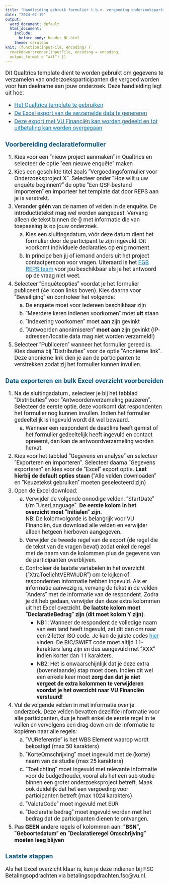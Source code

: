 ```yaml
---
title: "Handleiding gebruik formulier t.b.v. vergoeding onderzoeksparticipanten"
date: "2024-02-19"
output:
  word_document: default
  html_document:
    include:
      before_body: header_NL.html
    theme: cerulean
knit: (function(inputFile, encoding) {
  rmarkdown::render(inputFile, encoding = encoding,
  output_format = "all") })
---
```



<style type="text/css">

/* change font for whole text so that it's in line with house style. For webpages that is Roboto  */

body {
  font-family: 'Roboto', sans-serif;
}

.main-container {
  max-width: 100%;
  margin-left: auto;
  margin-right: auto;
  padding-bottom: 40%;
  padding-right: 10%;
  padding-left: 10%;
}

h1.title {
  font-size: 36px;
  text-align: center;
}

h4.date { /* this is to affect the size of the date text in the YAML when it prints in html  */
  font-size: 28px;
  text-align: center;
}

/* improve contrast for all a-tags and headers for accessibility */

a {
  color: #157bb7;
}

h1, h2, h3, h4 {
  color: #105d89;
}

p {
  font-size: 18px;
}

li {
  font-size: 18px;
  margin: 5px;
}

.footnotes {
  color: #737373;
}

</style>



Dit  Qualtrics template dient te worden gebruikt om gegevens te verzamelen van onderzoeksparticipanten die vergoed worden voor hun deelname aan jouw onderzoek. 
Deze handleiding legt uit hoe:

* [Het Qualtrics template te gebruiken](#form)
* [De Excel export van de verzamelde data te genereren](#export)
* [Deze export met VU Financiën kan worden gedeeld en tot uitbetaling kan worden overgegaan](#lastSteps)

## Voorbereiding declaratieformulier {#form}

1. Kies voor een “nieuw project aanmaken” in Qualtrics en selecteer de optie "een nieuwe enquête" maken
2. Kies een geschikte titel zoals “Vergoedingsformulier voor Onderzoeksproject X”. Selecteer onder “Hoe wilt u uw enquête beginnen?”  de optie “Een QSF-bestand importeren” en importeer het template dat door REPS aan je is verstrekt. 
3. Verander **géén** van de namen of velden in de enquête. De introductietekst mag wel worden aangepast. Vervang alleen de tekst binnen de {} met informatie die van toepassing is op jouw onderzoek.  
    a. Kies een sluitingsdatum, vóór deze datum dient het formulier door de participant te zijn ingevuld. Dit voorkomt individuele declaraties op enig moment.
    b. In principe ben jij of iemand anders uit het project contactpersoon voor vragen. Uiteraard is het [FGB REPS team](mailto:research.data.fgb@vu.nl) voor jou beschikbaar als je het antwoord op de vraag niet weet.
4. Selecteer “Enquêteopties” voordat je het formulier publiceert (4e icoon links boven). Kies daarna voor “Beveiliging” en controleer het volgende:
    a.  De enquête moet voor iedereen beschikbaar zijn
    b. "Meerdere keren indienen voorkomen" moet **uit** staan
    c. "Indexering voorkomen" moet **aan** zijn gevinkt
    d. "Antwoorden anonimiseren" **moet aan** zijn gevinkt (IP-adressen/locatie data mag niet worden verzameld!)
5. Selecteer “Publiceren” wanneer het formulier gereed is. Kies daarna bij “Distributies” voor de optie “Anonieme link”. Deze anonieme link dien je aan de participanten te verstrekken zodat zij het formulier kunnen invullen.


## Data exporteren en bulk Excel overzicht voorbereiden {#export}

1. Na de sluitingsdatum , selecteer je bij het tabblad “Distributies” voor “Antwoordenverzameling pauzeren”. Selecteer de eerste optie, deze voorkomt dat respondenten het formulier nog kunnen invullen. Indien het formulier gedeeltelijk is ingevuld wordt dit wel bewaard.
    a. Wanneer een respondent de deadline heeft gemist of het formulier gedeeltelijk heeft ingevuld en contact opneemt, dan kan de antwoordverzameling worden hervat.
2. Kies voor het tabblad “Gegevens en analyse” en selecteer “Exporteren en importeren”. Selecteer daarna “Gegevens exporteren” en kies voor de “Excel” export optie. **Laat hierbij  de default opties staan** (“Alle velden downloaden” en “Keuzetekst gebruiken” moeten geselecteerd zijn)
3. Open de Excel download:
    a. Verwijder de volgende onnodige velden: “StartDate” t/m “UserLanguage”. **De eerste kolom in het overzicht moet “Initialen” zijn.** <br/>
        NB: De kolomvolgorde is belangrijk voor VU Financiën, dus download alle velden en verwijder alleen hetgeen hierboven aangegeven.
    b. Verwijder de tweede regel van de export (de regel die de tekst van de vragen bevat) zodat enkel de regel met de naam van de kolommen plus de gegevens van de participanten overblijven.
    c. Controleer de laatste variabelen in het overzicht (“XtraToelichtVERWIJDR”) om te kijken of respondenten informatie hebben ingevuld. Als er informatie aanwezig is, vervang de tekst in de  velden “Anders” met de informatie van de respondent. Zodra je dit heb gedaan, verwijder dan deze extra kolommen uit het Excel overzicht. **De laatste kolom moet “DeclaratieBedrag” zijn (dit moet kolom Y zijn)**.
        + NB1: Wanneer de respondent de volledige naam van een land heeft ingevuld, zet dit dan om naar een 2-letter ISO-code. Je kan de juiste codes [hier](https://www.iso.org/obp/ui/#home){target="_blank"} vinden. De BIC/SWIFT code moet altijd 11-karakters lang zijn en dus aangevuld met “XXX” indien korter dan 11 karakters.
        + NB2: Het is onwaarschijnlijk dat je deze extra (bovenstaande) stap moet doen. Indien dit wel een enkele keer moet **zorg dan dat je niet vergeet de extra kolommen te verwijderen voordat je het overzicht naar VU Financiën verstuurd!**
4. Vul de volgende velden in met informatie over je onderzoek. Deze velden bevatten dezelfde informatie voor alle participanten, dus je hoeft enkel de eerste regel in te vullen en vervolgens een drag-down om de informatie te kopiëren naar alle regels:
    a. "VUReferentie" is het WBS Element waarop wordt bekostigd (max 50 karakters)
    b. "KorteOmschrijving" moet ingevuld met de (korte) naam van de studie (max 25 karakters)
    c. "Toelichting" moet ingevuld met relevante informatie voor de budgethouder, vooral als het een sub-studie binnen een groter onderzoeksproject betreft. Maak ook duidelijk dat het een vergoeding voor participanten betreft (max 1024 karakters)
    d. "ValutaCode" moet ingevuld met EUR
    e. "Declaratie bedrag" moet ingevuld worden met het bedrag dat de participanten dienen te ontvangen.
5. Pas **GEEN** andere regels of kolommen aan. **"BSN", "Geboortedatum" en "Declaratieregel Omschrijving" moeten leeg blijven**


## Laatste stappen {#lastSteps}

Als het Excel overzicht klaar is, kun je deze indienen bij FSC Betalingsopdrachten via betalingsopdrachten.fsc@vu.nl.




